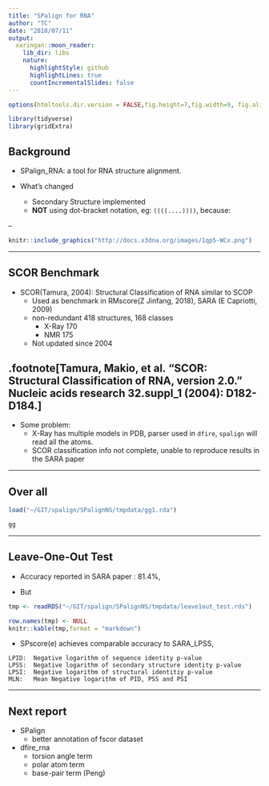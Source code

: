 ```yaml
---
title: "SPalign for RNA"
author: "TC"
date: "2018/07/11"
output:
  xaringan::moon_reader:
    lib_dir: libs
    nature:
      highlightStyle: github
      highlightLines: true
      countIncrementalSlides: false
---
```


```r
options(htmltools.dir.version = FALSE,fig.height=7,fig.width=9, fig.align='center', echo=FALSE)

library(tidyverse)
library(gridExtra)
```



## Background

- SPalign_RNA: a tool for RNA structure alignment.

- What's changed
    - Secondary Structure implemented
    - **NOT** using dot-bracket notation, eg: `((((....))))`, because:

--
    
```r
knitr::include_graphics("http://docs.x3dna.org/images/1qp5-WCx.png")
```


---

##  SCOR Benchmark

- SCOR(Tamura, 2004): Structural Classification of RNA similar to SCOP
    - Used as benchmark in RMscore(Z Jinfang, 2018), SARA (E Capriotti, 2009)
    - non-redundant 418 structures, 168 classes
        - X-Ray 170
        - NMR 175
    - Not updated since 2004
      
.footnote[Tamura, Makio, et al. "SCOR: Structural Classification of RNA, version 2.0." Nucleic acids research 32.suppl_1 (2004): D182-D184.]
--

- Some problem:
    - X-Ray has multiple models in PDB,  parser used in `dfire`, `spalign` will read all the atoms.
    - SCOR classification info not complete, unable to reproduce results in the SARA paper
    
---

## Over all 

```r
load("~/GIT/spalign/SPalignNS/tmpdata/gg1.rda")

gg
```



---

## Leave-One-Out Test

- Accuracy reported in SARA paper  : 81.4%,

- But


```r
tmp <- readRDS("~/GIT/spalign/SPalignNS/tmpdata/leave1out_test.rds")

row.names(tmp) <- NULL
knitr::kable(tmp,format = "markdown")
```

- SPscore(e) achieves comparable accuracy to SARA_LPSS, 

```
LPID:  Negative logarithm of sequence identity p-value
LPSS:  Negative logarithm of secondary structure identity p-value
LPSI:  Negative logarithm of structural identitiy p-value
MLN:   Mean Negative logarithm of PID, PSS and PSI 
```



---

## Next report

- SPalign 
    - better annotation of fscor dataset 
- dfire_rna
    - torsion angle term 
    - polar atom term
    - base-pair term (Peng)